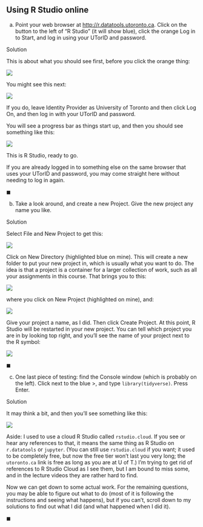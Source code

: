 ## Using R Studio online

(a) Point your web browser at <http://r.datatools.utoronto.ca>. Click on the button to the left of "R Studio" (it will show blue), click the orange Log in to Start, and log in using your UTorID and password.

Solution

This is about what you should see first, before you click the orange thing:

![](Screenshot_2021-08-27_14-54-52.png)

You might see this next:

![](Screenshot_2023-06-19_17-18-37.png)

If you do, leave Identity Provider as University of Toronto and then click Log On, and then log in with your UTorID and password.

You will see a progress bar as things start up, and then you should see something like this:

![](Screenshot_2023-05-16_12-12-45.png)

This is R Studio, ready to go.

If you are already logged in to something else on the same browser that uses your UTorID and password, you may come straight here without needing to log in again.

$\blacksquare$

(b) Take a look around, and create a new Project. Give the new project any name you like.

Solution

Select File and New Project to get this:

![](Screenshot_2021-08-27_15-39-02.png)

Click on New Directory (highlighted blue on mine). This will create a new folder to put your new project in, which is usually what you want to do. The idea is that a project is a container for a larger collection of work, such as all your assignments in this course. That brings you to this:

![](Screenshot_2021-08-27_15-43-04.png)

where you click on New Project (highlighted on mine), and:

![](Screenshot_2021-08-27_15-44-58.png)

Give your project a name, as I did. Then click Create Project. At this point, R Studio will be restarted in your new project. You can tell which project you are in by looking top right, and you'll see the name of your project next to the R symbol:

![](Screenshot_2021-08-27_16-00-36.png)

$\blacksquare$

(c) One last piece of testing: find the Console window (which is probably on the left). Click next to the blue \>, and type `library(tidyverse)`. Press Enter.

Solution

It may think a bit, and then you'll see something like this:

![](Screenshot_2022-08-30_16-07-40.png)

Aside: I used to use a cloud R Studio called `rstudio.cloud`. If you see or hear any references to that, it means the same thing as R Studio on `r.datatools` or `jupyter`. (You can still use `rstudio.cloud` if you want; it used to be completely free, but now the free tier won't last you very long; the `utoronto.ca` link is free as long as you are at U of T.) I'm trying to get rid of references to R Studio Cloud as I see them, but I am bound to miss some, and in the lecture videos they are rather hard to find.

Now we can get down to some actual work. For the remaining questions, you may be able to figure out what to do (most of it is following the instructions and seeing what happens), but if you can't, scroll down to my solutions to find out what I did (and what happened when I did it).

$\blacksquare$

